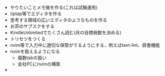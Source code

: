 - やりたいことメモ帳を作る(これは試験運用)
- tiptap等でエディタを作る
- 思考する領域の広いエディタのようなものを作る
- お茶のサブスクをする
- KindleUnlimitedでたくさん読む(月の目標冊数を決める)
- トリセツをつくる
- nvim等で入力中に適切な保管がでるようにする、例えばtext-lint、辞書機能
- nvimを扱えるようになる
  - 複数tabの扱い
  - 会社PCにnvimの構築
- 

